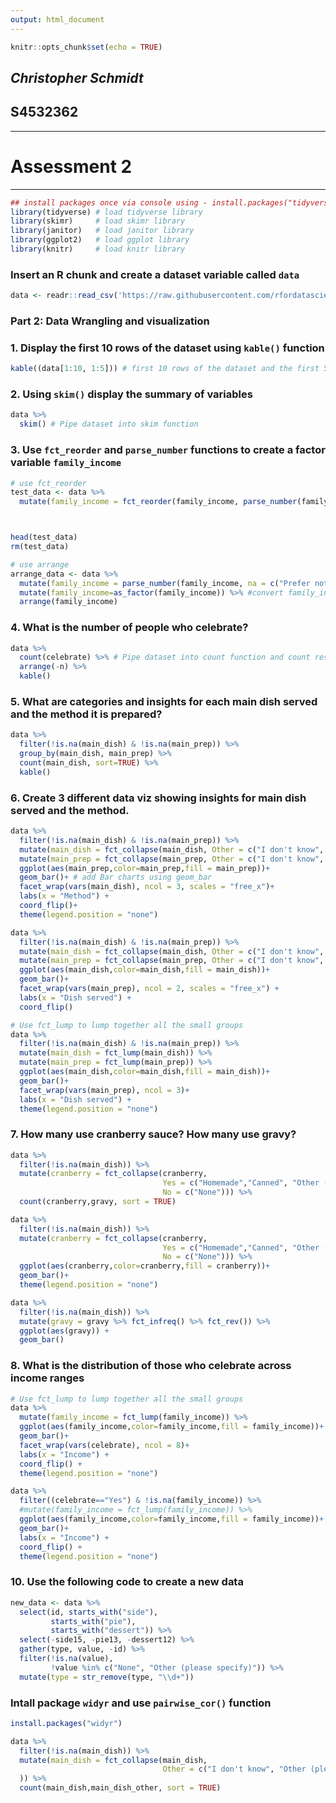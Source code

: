 ```yaml
---
output: html_document
---
```


```r
knitr::opts_chunk$set(echo = TRUE)
```

## *Christopher Schmidt* 
## **S4532362**
******
# Assessment 2 
******

```r
## install packages once via console using - install.packages("tidyverse")
library(tidyverse) # load tidyverse library
library(skimr)     # load skimr library
library(janitor)   # load janitor library
library(ggplot2)   # load ggplot library
library(knitr)     # load knitr library

```

### Insert an R chunk and create a dataset variable called `data`
```r
data <- readr::read_csv('https://raw.githubusercontent.com/rfordatascience/tidytuesday/master/data/2018/2018-11-20/thanksgiving_meals.csv')
```

### Part 2: Data Wrangling and visualization 

### 1. Display the first 10 rows of the dataset using `kable()` function
```r
kable((data[1:10, 1:5])) # first 10 rows of the dataset and the first 5 variables using kabble() function
```

### 2. Using `skim()` display the summary of variables
```r
data %>% 
  skim() # Pipe dataset into skim function
```

### 3. Use `fct_reorder` and `parse_number` functions to create a factor variable `family_income`
```r
# use fct_reorder
test_data <- data %>%
  mutate(family_income = fct_reorder(family_income, parse_number(family_income, na = c("Prefer not to answer")))) 



head(test_data)
rm(test_data)

# use arrange
arrange_data <- data %>%
  mutate(family_income = parse_number(family_income, na = c("Prefer not to answer"))) %>% #drops any non-numeric characters
  mutate(family_income=as_factor(family_income)) %>% #convert family_income to a factor
  arrange(family_income) 
```


### 4. What is the number of people who celebrate?
```r
data %>% 
  count(celebrate) %>% # Pipe dataset into count function and count restaurants.
  arrange(-n) %>%
  kable()
```

### 5. What are categories and insights for each main dish served and the method it is prepared?
```r
data %>%
  filter(!is.na(main_dish) & !is.na(main_prep)) %>%
  group_by(main_dish, main_prep) %>%
  count(main_dish, sort=TRUE) %>%
  kable()

```

### 6. Create 3 different data viz showing insights for main dish served and the method.

```r
data %>% 
  filter(!is.na(main_dish) & !is.na(main_prep)) %>%
  mutate(main_dish = fct_collapse(main_dish, Other = c("I don't know", "Other (please specify)", "Turducken"))) %>%
  mutate(main_prep = fct_collapse(main_prep, Other = c("I don't know", "Other (please specify)"))) %>%
  ggplot(aes(main_prep,color=main_prep,fill = main_prep))+ 
  geom_bar()+ # add Bar charts using geom_bar
  facet_wrap(vars(main_dish), ncol = 3, scales = "free_x")+ 
  labs(x = "Method") +
  coord_flip()+
  theme(legend.position = "none")
```


```r
data %>%
  filter(!is.na(main_dish) & !is.na(main_prep)) %>%
  mutate(main_dish = fct_collapse(main_dish, Other = c("I don't know", "Other (please specify)", "Turducken"))) %>%
  mutate(main_prep = fct_collapse(main_prep, Other = c("I don't know", "Other (please specify)"))) %>%
  ggplot(aes(main_dish,color=main_dish,fill = main_dish))+
  geom_bar()+
  facet_wrap(vars(main_prep), ncol = 2, scales = "free_x") +
  labs(x = "Dish served") +
  coord_flip()
```


```r
# Use fct_lump to lump together all the small groups 
data %>%
  filter(!is.na(main_dish) & !is.na(main_prep)) %>%
  mutate(main_dish = fct_lump(main_dish)) %>%
  mutate(main_prep = fct_lump(main_prep)) %>%
  ggplot(aes(main_dish,color=main_dish,fill = main_dish))+
  geom_bar()+
  facet_wrap(vars(main_prep), ncol = 3)+
  labs(x = "Dish served") +
  theme(legend.position = "none")
```


### 7. How many use cranberry sauce? How many use gravy?
```r
data %>%
  filter(!is.na(main_dish)) %>%
  mutate(cranberry = fct_collapse(cranberry,
                                  Yes = c("Homemade","Canned", "Other (please specify)"),
                                  No = c("None"))) %>%
  count(cranberry,gravy, sort = TRUE)
```


```r
data %>%
  filter(!is.na(main_dish)) %>%
  mutate(cranberry = fct_collapse(cranberry,
                                  Yes = c("Homemade","Canned", "Other (please specify)"),
                                  No = c("None"))) %>%
  ggplot(aes(cranberry,color=cranberry,fill = cranberry))+
  geom_bar()+
  theme(legend.position = "none")
```

```r
data %>%
  filter(!is.na(main_dish)) %>%
  mutate(gravy = gravy %>% fct_infreq() %>% fct_rev()) %>%
  ggplot(aes(gravy)) +
  geom_bar()
```

### 8. What is the distribution of those who celebrate across income ranges

```r
# Use fct_lump to lump together all the small groups 
data %>%
  mutate(family_income = fct_lump(family_income)) %>%
  ggplot(aes(family_income,color=family_income,fill = family_income))+
  geom_bar()+
  facet_wrap(vars(celebrate), ncol = 8)+
  labs(x = "Income") +
  coord_flip() +
  theme(legend.position = "none")

data %>%
  filter((celebrate=="Yes") & !is.na(family_income)) %>%
  #mutate(family_income = fct_lump(family_income)) %>%
  ggplot(aes(family_income,color=family_income,fill = family_income))+
  geom_bar()+
  labs(x = "Income") +
  coord_flip() +
  theme(legend.position = "none")
```

### 10. Use the following code to create a new data 

```r
new_data <- data %>%
  select(id, starts_with("side"),
         starts_with("pie"),
         starts_with("dessert")) %>%
  select(-side15, -pie13, -dessert12) %>%
  gather(type, value, -id) %>%
  filter(!is.na(value),
         !value %in% c("None", "Other (please specify)")) %>%
  mutate(type = str_remove(type, "\\d+"))
```

### Intall package `widyr` and use `pairwise_cor()` function
```r
install.packages("widyr")
```




```r
data %>%
  filter(!is.na(main_dish)) %>%
  mutate(main_dish = fct_collapse(main_dish,
                                  Other = c("I don't know", "Other (please specify)")
  )) %>%
  count(main_dish,main_dish_other, sort = TRUE)
```



